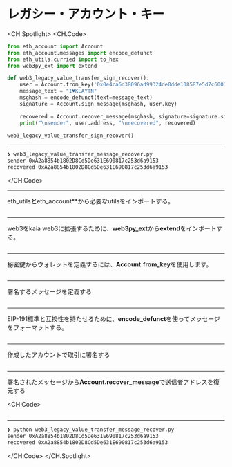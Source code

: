 # レガシー・アカウント・キー

<CH.Spotlight>
<CH.Code>

```py web3_legacy_value_transfer_message_recover.py
from eth_account import Account
from eth_account.messages import encode_defunct
from eth_utils.curried import to_hex
from web3py_ext import extend

def web3_legacy_value_transfer_sign_recover():
    user = Account.from_key('0x0e4ca6d38096ad99324de0dde108587e5d7c600165ae4cd6c2462c597458c2b8')
    message_text = "I♥KLAYTN"
    msghash = encode_defunct(text=message_text)
    signature = Account.sign_message(msghash, user.key)

    recovered = Account.recover_message(msghash, signature=signature.signature)
    print("\nsender", user.address, "\nrecovered", recovered)

web3_legacy_value_transfer_sign_recover()
```

---

```zsh output
❯ web3_legacy_value_transfer_message_recover.py
sender 0xA2a8854b1802D8Cd5De631E690817c253d6a9153
recovered 0xA2a8854b1802D8Cd5De631E690817c253d6a9153
```

</CH.Code>

---

eth_utils**と**eth_account\*\*から必要なutilsをインポートする。

```py web3_legacy_value_transfer_message_recover.py focus=1:3

```

---

web3をkaia web3に拡張するために、**web3py_ext**から**extend**をインポートする。

```py web3_legacy_value_transfer_message_recover.py focus=4

```

---

秘密鍵からウォレットを定義するには、**Account.from_key**を使用します。

```py web3_legacy_value_transfer_message_recover.py focus=7

```

---

署名するメッセージを定義する

```py web3_legacy_value_transfer_message_recover.py focus=8

```

---

EIP-191標準と互換性を持たせるために、**encode_defunct**を使ってメッセージをフォーマットする。

```py web3_legacy_value_transfer_message_recover.py focus=9

```

---

作成したアカウントで取引に署名する

```py web3_legacy_value_transfer_message_recover.py focus=10

```

---

署名されたメッセージから**Account.recover_message**で送信者アドレスを復元する

<CH.Code>
```py web3_legacy_value_transfer_message_recover.py focus=12:13

````
---

```zsh output
❯ python web3_legacy_value_transfer_message_recover.py
sender 0xA2a8854b1802D8Cd5De631E690817c253d6a9153
recovered 0xA2a8854b1802D8Cd5De631E690817c253d6a9153
````

</CH.Code>
</CH.Spotlight>

